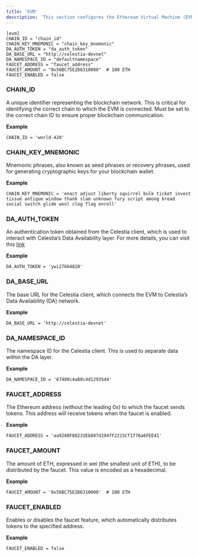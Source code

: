 ```yaml
---
title: 'EVM'
description: 'This section configures the Ethereum Virtual Machine (EVM) settings, including chain IDs, mnemonics, and faucet configurations.'
---
```


```
[evm]
CHAIN_ID = "chain_id"
CHAIN_KEY_MNEMONIC = "chain_key_mnemonic"
DA_AUTH_TOKEN = "da_auth_token"
DA_BASE_URL = "http://celestia-devnet"
DA_NAMESPACE_ID = "defaultnamespace"
FAUCET_ADDRESS = "faucet_address"
FAUCET_AMOUNT = "0x56BC75E2D6310000"  # 100 ETH
FAUCET_ENABLED = false
```

### CHAIN_ID

A unique identifier representing the blockchain network. This is critical for identifying the correct chain to which the EVM is connected. 
Must be set to the correct chain ID to ensure proper blockchain communication.

**Example**
```
CHAIN_ID = 'world-420'
```

### CHAIN_KEY_MNEMONIC

Mnemonic phrases, also known as seed phrases or recovery phrases, used for generating cryptographic keys for your blockchain wallet.

**Example**
```
CHAIN_KEY_MNEMONIC = 'enact adjust liberty squirrel bulk ticket invest tissue antique window thank slam unknown fury script among bread social switch glide wool clog flag enroll'
```

### DA_AUTH_TOKEN

An authentication token obtained from the Celestia client, which is used to interact with Celestia’s Data Availability layer. 
For more details, you can visit this <a href='https://docs.celestia.org/developers/node-tutorial#auth-token' target='_blank'>link</a> 

**Example**
```
DA_AUTH_TOKEN = 'ywi27664820'
```

### DA_BASE_URL

The base URL for the Celestia client, which connects the EVM to Celestia’s Data Availability (DA) network.

**Example**
```
DA_BASE_URL = 'http://celestia-devnet'
```

### DA_NAMESPACE_ID

The namespace ID for the Celestia client. This is used to separate data within the DA layer.

**Example**
```
DA_NAMESPACE_ID = '67480c4a88c4d12935d4'
```

### FAUCET_ADDRESS

The Ethereum address (without the leading 0x) to which the faucet sends tokens. This address will receive tokens when the faucet is enabled.

**Example**
```
FAUCET_ADDRESS = 'aa9288F88233Eb887d194fF2215Cf1776a6FEE41'
```

### FAUCET_AMOUNT

The amount of ETH, expressed in wei (the smallest unit of ETH), to be distributed by the faucet. This value is encoded as a hexadecimal.

**Example**
```
FAUCET_AMOUNT = '0x56BC75E2D6310000'  # 100 ETH
```

### FAUCET_ENABLED

Enables or disables the faucet feature, which automatically distributes tokens to the specified address.

**Example**
```
FAUCET_ENABLED = false
```